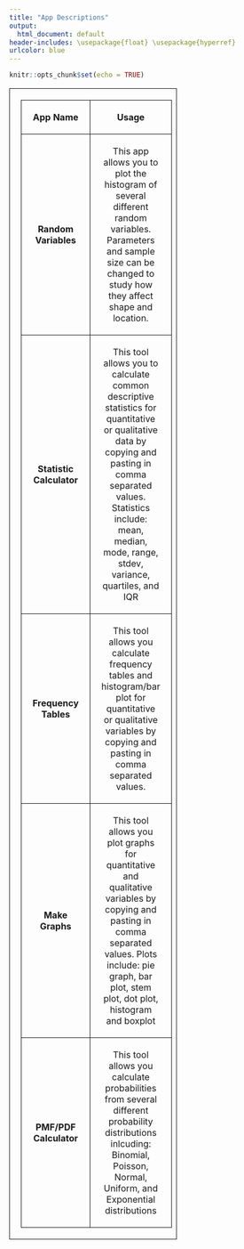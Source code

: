 ```yaml
---
title: "App Descriptions"
output:
  html_document: default
header-includes: \usepackage{float} \usepackage{hyperref}
urlcolor: blue
---
```


```r
knitr::opts_chunk$set(echo = TRUE)
```
<style>
        table,
        td,
        th {
            border: 1px solid;
            padding: 20px;
        }
 
        table {
            text-align: center;
        }
</style>
<table border="1" cellspacing="10" style="width:60%">
    <tr>
        <td>**App Name**</td>
        <td>**Usage**</td>
    </tr>
    <tr>
        <td>**Random Variables**</td>
        <td>This app allows you to plot the histogram of several different random variables. Parameters and sample size can be changed to study  how they affect shape and location. </td>
    </tr>
    <tr>
        <td>**Statistic Calculator**</td>
        <td>This tool allows you to calculate common descriptive statistics for quantitative or qualitative data by copying and pasting in comma separated values. Statistics include: mean, median, mode, range, stdev, variance, quartiles, and IQR</td>
    </tr>
    <tr>
        <td>**Frequency Tables**</td>
        <td>This tool allows you calculate frequency tables and histogram/bar plot for quantitative or qualitative variables by copying and pasting in comma separated values.</td>
    </tr>
    <tr>
        <td>**Make Graphs**</td>
        <td>This tool allows you plot graphs for quantitative and qualitative variables by copying and pasting in comma separated values. Plots include: pie graph, bar plot, stem plot, dot plot, histogram and boxplot</td>
    </tr>
    </tr>
    <tr>
        <td>**PMF/PDF Calculator**</td>
        <td>This tool allows you calculate probabilities from several different probability distributions inlcuding: Binomial, Poisson, Normal, Uniform, and Exponential distributions</td>
    </tr>
</table>